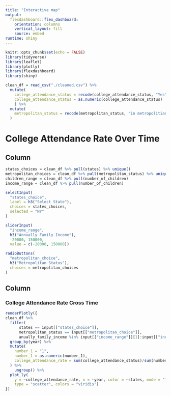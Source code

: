 ```yaml
---
title: "Interactive map"
output: 
  flexdashboard::flex_dashboard:
    orientation: columns
    vertical_layout: fill
    source: embed
runtime: shiny
---
```


```r
knitr::opts_chunk$set(echo = FALSE)
library(tidyverse)
library(leaflet)
library(plotly)
library(flexdashboard)
library(shiny)
```

```r
clean_df = read_csv("./cleaned.csv") %>% 
  mutate(
    college_attendance_status = recode(college_attendance_status, "Yes" = "1", "No" = "0"),
    college_attendance_status = as.numeric(college_attendance_status)
    ) %>% 
  mutate(
    metropolitan_status = recode(metropolitan_status, "in metropolitian but mixed of central city" = "In metropolitan", "in metropolitan and central city" = "In metropolitan", "in metroplitian but not in central city" = "In metropolitan")
  )
```

College Attendance Rate Over Time
===================================== 

Column {.sidebar}
-----------------------------------------------------------------------
```r
states_choices = clean_df %>% pull(states) %>% unique()
metropolitan_choices = clean_df %>% pull(metropolitan_status) %>% unique()
children_range = clean_df %>% pull(number_of_children)
income_range = clean_df %>% pull(number_of_children)

selectInput(
  "states_choice",
  label = h3("Select State"),
  choices = states_choices,
  selected = "NY"
)

sliderInput(
  "income_range",
  h3("Annually Family Income"),
  -20000, 150000, 
  value = c(-20000, 150000))

radioButtons(
  "metropolitan_choice",
  h3("Metropolitan Status"),
  choices = metropolitan_choices
)
```

Column {.tabset}
-----------------------------------------------------------------------

### College Attendance Rate Cross Time

```r
renderPlotly({
clean_df %>% 
  filter(
      states == input[["states_choice"]],
      metropolitan_status == input[["metropolitan_choice"]],
      anually_family_income %in% input[["income_range"]][1]:input[["income_range"]][2]) %>%
  group_by(year) %>%
  mutate(
    number_1 = "1",
    number_1 = as.numeric(number_1),
    college_attendance_rate = sum(college_attendance_status)/sum(number_1)
  ) %>% 
    ungroup() %>% 
  plot_ly(
    y = ~college_attendance_rate, x = ~year, color = ~states, mode = "lines+markers",
    type = "scatter", colors = "viridis")
})
```

